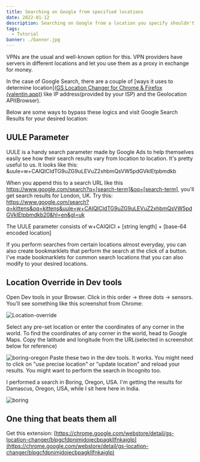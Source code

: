 ```yaml
---
title: Searching on Google from specified locations
date: 2022-01-12
description: Searching on Google from a location you specify shouldn't be hard. Here a few ways I found to do it.
tags:
  - Tutorial
banner: ./banner.jpg
---
```


VPNs are the usual and well-known option for this. VPN providers have servers in different locations and let you use them as a proxy in exchange for money.

In the case of Google Search, there are a couple of [ways it uses to determine location]([GS Location Changer for Chrome & Firefox (valentin.app)](https://valentin.app/gs-location-changer.html)) like IP address(provided by your ISP) and the Geolocation API(Browser).

Below are some ways to bypass these logics and visit Google Search Results for your desired location:

## UULE Parameter
UULE is a handy search parameter made by Google Ads to help themselves easily see how their search results vary from location to location. It's pretty useful to us.
It looks like this: &uule=w+CAIQICIdTG9uZG9uLEVuZ2xhbmQsVW5pdGVkIEtpbmdkb

When you append this to a search URL like this https://www.google.com/search?q=[search-term]&oq=[search-term], you'll get search results for London, UK.
Try this: https://www.google.com/search?q=kittens&oq=kittens&uule=w+CAIQICIdTG9uZG9uLEVuZ2xhbmQsVW5pdGVkIEtpbmdkb20&hl=en&gl=uk

The UULE parameter consists of w+CAIQICI + [string length] + [base-64 encoded location]

If you perform searches from certain locations almost everyday, you can also create bookmarklets that perform the search at the click of a button. I've made bookmarklets for common search locations that you can also modify to your desired locations.

## Location Override in Dev tools
Open Dev tools in your Browser. Click in this order -> three dots -> sensors. You'll see something like this screenshot from Chrome:

![Location-override](./location-override.png)

Select any pre-set location or enter the coordinates of any corner in the world. To find the coordinates of any corner in the world, head to Google Maps. Copy the latitude and longitude from the URL(selected in screenshot below for reference)

![boring-oregon](./boring-oregon.png)
Paste these two in the dev tools. It works. You might need to click on "use precise location" or "update location" and reload your results. You might want to perform the search in Incognito too.

I performed a search in Boring, Oregon, USA. I'm getting the results for Damascus, Oregon, USA, while I sit here here in India.

![boring](./boring.png)


## One thing that beats them all
Get this extension: [https://chrome.google.com/webstore/detail/gs-location-changer/blpgcfdpnimjdojecbpagkllfnkajglp](https://chrome.google.com/webstore/detail/gs-location-changer/blpgcfdpnimjdojecbpagkllfnkajglp)
